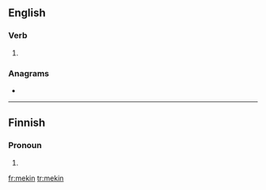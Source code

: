 ==English==

===Verb===
{{head|en|present participle}}

# {{eye dialect of|making|lang=en}}

===Anagrams===
* {{l|en|minke}}

----

==Finnish==

===Pronoun===
{{head|fi|pronoun form}}

# {{fi-form of|suffix=-kin|me|-}}

[[fr:mekin]]
[[tr:mekin]]